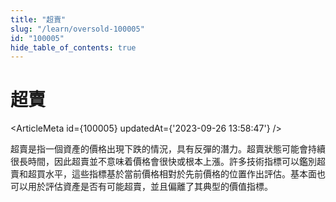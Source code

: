 ```yaml
---
title: "超賣"
slug: "/learn/oversold-100005"
id: "100005"
hide_table_of_contents: true
---
```



# 超賣

<ArticleMeta id={100005} updatedAt={'2023-09-26 13:58:47'} />
<div className='border-solid border-b border-t-0 my-4 border-[var(--ifm-color-gray-300)]' />

超賣是指一個資產的價格出現下跌的情況，具有反彈的潛力。超賣狀態可能會持續很長時間，因此超賣並不意味着價格會很快或根本上漲。許多技術指標可以鑑別超賣和超買水平，這些指標基於當前價格相對於先前價格的位置作出評估。基本面也可以用於評估資產是否有可能超賣，並且偏離了其典型的價值指標。
